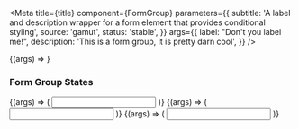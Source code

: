 

<Meta
  title={title}
  component={FormGroup}
  parameters={{
    subtitle:
      'A label and description wrapper for a form element that provides conditional styling',
    source: 'gamut',
    status: 'stable',
  }}
  args={{
    label: "Don't you label me!",
    description: 'This is a form group, it is pretty darn cool',
  }}
/>

<Canvas>
  <Story name="FormGroup">{(args) => <FormGroup {...args} />}</Story>
</Canvas>

<PropsTable story="FormGroup" />

### Form Group States

<Canvas>
  <Story name="FormGroupRequired">
    {(args) => (
      <FormGroup
        required
        label="I am required!!"
        description="You can tell by the asterisk."
      >
        <Input />
      </FormGroup>
    )}
  </Story>
  <Story name="FormGroupError">
    {(args) => (
      <FormGroup
        required
        label="I am also required!!"
        description="You can tell by the asterisk."
        error="You messed up dude."
      >
        <Input defaultValue=">_>" error />
      </FormGroup>
    )}
  </Story>
  <Story name="FormGroupValidated">
    {(args) => (
      <FormGroup label="I am also required!!" required>
        <Input defaultValue="Good job!" valid />
      </FormGroup>
    )}
  </Story>
</Canvas>
